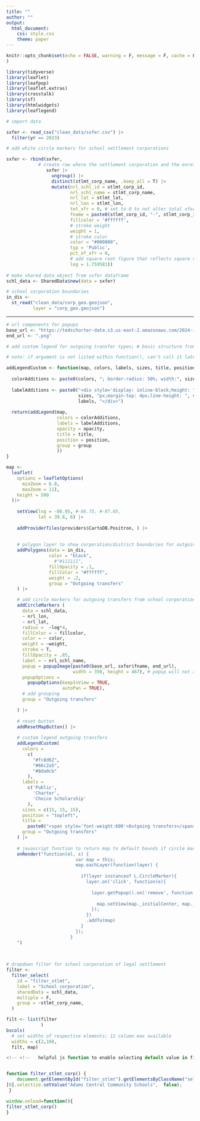 ```yaml
---
title: ""
author: ""           
output:
  html_document:
    css: style.css
    theme: paper
---
```


```r
knitr::opts_chunk$set(echo = FALSE, warning = F, message = F, cache = F
)
```

```r
library(tidyverse)
library(leaflet)
library(leafpop)
library(leaflet.extras)
library(crosstalk)
library(sf)
library(htmlwidgets)
library(leaflegend)

```

```r
# import data

sxfer <- read_csv("clean_data/sxfer.csv") |> 
  filter(yr == 2023)

# add white circle markers for school settlement corporations

sxfer <- rbind(sxfer,
            # create row where the settlement corporation and the enrolled school corporation are the same so it appears as a transfer to itself but rather than having a type color equal to public, charter or choice scholarship, the color is white to more easily locate the school corporation
               sxfer |>
                 ungroup() |>
                 distinct(stlmt_corp_name, .keep_all = T) |>
                 mutate(nrl_schl_id = stlmt_corp_id,
                        nrl_schl_name = stlmt_corp_name,
                        nrl_lat = stlmt_lat,
                        nrl_lon = stlmt_lon,
                        tot_xfr = 0, # set to 0 to not alter total xfer count
                        fname = paste0(stlmt_corp_id, "-", stlmt_corp_id),
                        fillcolor = '#ffffff',
                        # stroke weight
                        weight = 1,
                        # stroke color
                        color = "#000000",
                        typ = 'Public',
                        pct_of_xfr = 0,
                        # add square root figure that reflects square root for average transfer size
                        log = 1.759581))
  
# make shared data object from sxfer dataframe
schl_data <- SharedData$new(data = sxfer)

# school corporation boundaries
in_dis <-
  st_read("clean_data/corp_geo.geojson",
          layer = "corp_geo.geojson")

```

---

```r
# url components for popups
base_url <- "https://tedschurter-data.s3.us-east-2.amazonaws.com/2024-in-ed-"
end_url <- ".png"

# add custom legend for outgoing transfer types; # basic structure from: stackoverflow.com/questions/58505589/circles-in-legend-for-leaflet-map-with-addcirclemarkers-in-r-without-shiny

# note: if argument is not listed within function(), can't call it later within leaflet

addLegendCustom <- function(map, colors, labels, sizes, title, position, group, opacity = 1, className ){
  
  colorAdditions <- paste0(colors, "; border-radius: 50%; width:", sizes, "px; height:", sizes, "px")
  
  labelAdditions <- paste0("<div style='display: inline-block;height: ", 
                           sizes, "px;margin-top: 4px;line-height: ", sizes, "px;'>", 
                           labels, "</div>")
  
  return(addLegend(map, 
                   colors = colorAdditions, 
                   labels = labelAdditions, 
                   opacity = opacity,
                   title = title, 
                   position = position, 
                   group = group
                   ))
}

map <-  
  leaflet(
    options = leafletOptions(
      minZoom = 6.8,
      maxZoom = 11),
    height = 500
  )|>
    
    setView(lng = -86.95, #-86.75, #-87.05, 
            lat = 39.8, 6) |>
    
    addProviderTiles(providers$CartoDB.Positron, ) |>
    
    
    # polygon layer to show corporation/district boundaries for outgoing layer
    addPolygons(data = in_dis,
                color = "black",
                  #"#111111",
                fillOpacity = .1,
                fillColor = "#ffffff",
                weight = .2,
                group = "Outgoing transfers"
    ) |>

    # add circle markers for outgoing transfers from school corporations
    addCircleMarkers (
      data = schl_data,
      ~ nrl_lon,
      ~ nrl_lat,
      radius =  ~log*4,
      fillColor = ~ fillcolor,
      color = ~ color,
      weight = ~weight,
      stroke = T,
      fillOpacity = .85,
      label = ~ nrl_schl_name,
      popup = popupImage(paste0(base_url, sxfer$fname, end_url),
                         width = 350, height = 467), # popup will not autopan on first click if height not explicitly set
      popupOptions =
        popupOptions(keepInView = TRUE,
                     autoPan = TRUE),
      # add grouping
      group = "Outgoing transfers"

    ) |>
  
    # reset button
    addResetMapButton() |>
 
    # custom legend outgoing transfers
    addLegendCustom(
      colors = 
        c(
          "#fc8d62",
          "#66c2a5",
          "#8da0cb"
        ),
      labels = 
        c('Public',
          'Charter',
          'Choice Scholarship'
        ),
      sizes = c(15, 15, 15), 
      position = "topleft", 
      title = 
        paste0("<span style='font-weight:600'>Outgoing transfers</span><br><span style='font-weight:100;font-size: 8pt; line-height: normal'>Select circles for transfer<br>details and test scores</span><br>\u25EF <span style='font-size: 10pt; font-weight:100'>School corporation</span><br><br><span style='font-weight:400; '>Enrolled school types:</span><br><span style='font-weight:100;font-size: 8pt; line-height: normal'>Circle sizes proportional <br>to transfer totals</span>"),
      group = "Outgoing transfers" 
    ) |>
    
    # javascript function to return map to default bounds if circle marker popup moves map beyond view
    onRender("function(el, x) {
                          var map = this;
                          map.eachLayer(function(layer) {
  
                            if(layer instanceof L.CircleMarker){
                              layer.on('click', function(e){
  
                                layer.getPopup().on('remove', function () {
  
                                  map.setView(map._initialCenter, map._initialZoom);
                                });
                              })
                              .addTo(map)
                            }
                          });
                        }
    ")  
  
 
```

```r
# dropdown filter for school corporation of legal settlement
filter <-   
  filter_select(
    id = "filter_stlmt",
    label = "School corporation", 
    sharedData = schl_data,
    multiple = F,
    group = ~stlmt_corp_name, 
  )

```



```r

filt <- list(filter 
             )
bscols(
  # set widths of respective elements; 12 column max available
  widths = c(2,10),
  filt, map)


```



```js

<!-- <!--   helpful js function to enable selecting default value in filter; from https://stackoverflow.com/questions/67058016/how-to-set-default-values-in-filter-select-in-crosstalk-in-r-plotly/68024136#68024136  --> -->


function filter_stlmt_corp() {
    document.getElementById("filter_stlmt").getElementsByClassName("selectized")
[0].selectize.setValue("Adams Central Community Schools",  false);
 }

window.onload=function(){
filter_stlmt_corp()
}
```

